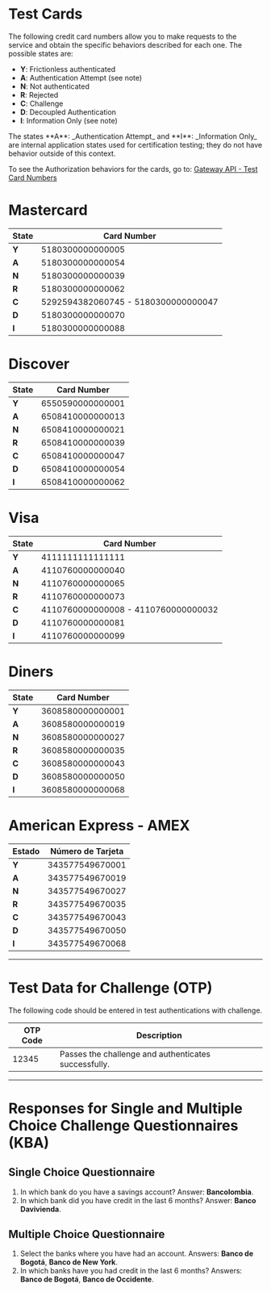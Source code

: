 # Test Cards

The following credit card numbers allow you to make requests to the service and obtain the specific behaviors described for each one. The possible states are:

* **Y**: Frictionless authenticated
* **A**: Authentication Attempt (see note)
* **N**: Not authenticated
* **R**: Rejected
* **C**: Challenge
* **D**: Decoupled Authentication
* **I**: Information Only (see note)

<Note>
The states **A**: _Authentication Attempt_ and **I**: _Information Only_ are internal application states used for certification testing; they do not have behavior outside of this context.

To see the Authorization behaviors for the cards, go to: [Gateway API - Test Card Numbers](/en/gateway/testing-card)
</Note>

# Mastercard

| State | Card Number                        |
|-------|------------------------------------|
| **Y** | 5180300000000005                   |
| **A** | 5180300000000054                   |
| **N** | 5180300000000039                   |
| **R** | 5180300000000062                   |
| **C** | 5292594382060745 - 5180300000000047|
| **D** | 5180300000000070                   |
| **I** | 5180300000000088                   |


# Discover

| State | Card Number        |
|-------|--------------------|
| **Y** | 6550590000000001   |
| **A** | 6508410000000013   |
| **N** | 6508410000000021   |
| **R** | 6508410000000039   |
| **C** | 6508410000000047   |
| **D** | 6508410000000054   |
| **I** | 6508410000000062   |


# Visa

| State | Card Number                        |
|-------|------------------------------------|
| **Y** | 4111111111111111                   |
| **A** | 4110760000000040                   |
| **N** | 4110760000000065                   |
| **R** | 4110760000000073                   |
| **C** | 4110760000000008 - 4110760000000032|
| **D** | 4110760000000081                   |
| **I** | 4110760000000099                   |


# Diners

| State | Card Number      |
|-------|------------------|
| **Y** | 3608580000000001 |
| **A** | 3608580000000019 |
| **N** | 3608580000000027 |
| **R** | 3608580000000035 |
| **C** | 3608580000000043 |
| **D** | 3608580000000050 |
| **I** | 3608580000000068 |

# American Express - AMEX

| Estado| Número de Tarjeta  |
|-------|--------------------|
| **Y** | 343577549670001   |
| **A** | 343577549670019   |
| **N** | 343577549670027   |
| **R** | 343577549670035   |
| **C** | 343577549670043   |
| **D** | 343577549670050   |
| **I** | 343577549670068   |

---

# Test Data for Challenge (OTP)

The following code should be entered in test authentications with challenge.

OTP Code | Description                                 |
---------|---------------------------------------------|
 12345   | Passes the challenge and authenticates successfully. |  

---

# Responses for Single and Multiple Choice Challenge Questionnaires (KBA)

## Single Choice Questionnaire

1. In which bank do you have a savings account? Answer: **Bancolombia**.
2. In which bank did you have credit in the last 6 months? Answer: **Banco Davivienda**.

## Multiple Choice Questionnaire

1. Select the banks where you have had an account. Answers: **Banco de Bogotá**, **Banco de New York**.
2. In which banks have you had credit in the last 6 months? Answers: **Banco de Bogotá**, **Banco de Occidente**.

